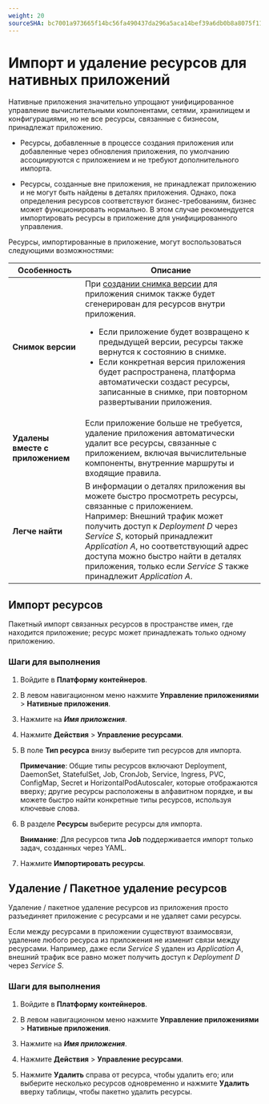 ```yaml
---
weight: 20
sourceSHA: bc7001a973665f14bc56fa490437da296a5aca14bef39a6db0b8a8075f113b49
---
```


# Импорт и удаление ресурсов для нативных приложений

Нативные приложения значительно упрощают унифицированное управление вычислительными компонентами, сетями, хранилищем и конфигурациями, но не все ресурсы, связанные с бизнесом, принадлежат приложению.

- Ресурсы, добавленные в процессе создания приложения или добавленные через обновления приложения, по умолчанию ассоциируются с приложением и не требуют дополнительного импорта.

- Ресурсы, созданные вне приложения, не принадлежат приложению и не могут быть найдены в деталях приложения. Однако, пока определения ресурсов соответствуют бизнес-требованиям, бизнес может функционировать нормально. В этом случае рекомендуется импортировать ресурсы в приложение для унифицированного управления.

Ресурсы, импортированные в приложение, могут воспользоваться следующими возможностями:

| Особенность                  | Описание                                                                                                                                                                                                                                                                                                                                                                                                                                                          |
| ---------------------------- | ------------------------------------------------------------------------------------------------------------------------------------------------------------------------------------------------------------------------------------------------------------------------------------------------------------------------------------------------------------------------------------------------------------------------------------------------------------------ |
| **Снимок версии**           | При [создании снимка версии](./version.mdx) для приложения снимок также будет сгенерирован для ресурсов внутри приложения. <ul><li>Если приложение будет возвращено к предыдущей версии, ресурсы также вернутся к состоянию в снимке.</li><li>Если конкретная версия приложения будет распространена, платформа автоматически создаст ресурсы, записанные в снимке, при повторном развертывании приложения.</li></ul> |
| **Удалены вместе с приложением** | Если приложение больше не требуется, удаление приложения автоматически удалит все ресурсы, связанные с приложением, включая вычислительные компоненты, внутренние маршруты и входящие правила.                                                                                                                                                                                                                                                                        |
| **Легче найти**             | В информации о деталях приложения вы можете быстро просмотреть ресурсы, связанные с приложением. <br />Например: Внешний трафик может получить доступ к *Deployment D* через *Service S*, который принадлежит *Application A*, но соответствующий адрес доступа можно быстро найти в деталях приложения, только если *Service S* также принадлежит *Application A*.                                                            |

## Импорт ресурсов

Пакетный импорт связанных ресурсов в пространстве имен, где находится приложение; ресурс может принадлежать только одному приложению.

### Шаги для выполнения

1. Войдите в **Платформу контейнеров**.

2. В левом навигационном меню нажмите **Управление приложениями** > **Нативные приложения**.

3. Нажмите на ***Имя приложения***.

4. Нажмите **Действия** > **Управление ресурсами**.

5. В поле **Тип ресурса** внизу выберите тип ресурсов для импорта.

   **Примечание**: Общие типы ресурсов включают Deployment, DaemonSet, StatefulSet, Job, CronJob, Service, Ingress, PVC, ConfigMap, Secret и HorizontalPodAutoscaler, которые отображаются вверху; другие ресурсы расположены в алфавитном порядке, и вы можете быстро найти конкретные типы ресурсов, используя ключевые слова.

6. В разделе **Ресурсы** выберите ресурсы для импорта.

   **Внимание**: Для ресурсов типа **Job** поддерживается импорт только задач, созданных через YAML.

7. Нажмите **Импортировать ресурсы**.

## Удаление / Пакетное удаление ресурсов

Удаление / пакетное удаление ресурсов из приложения просто разъединяет приложение с ресурсами и не удаляет сами ресурсы.

Если между ресурсами в приложении существуют взаимосвязи, удаление любого ресурса из приложения не изменит связи между ресурсами. Например, даже если *Service S* удален из *Application A*, внешний трафик все равно может получить доступ к *Deployment D* через *Service S*.

### Шаги для выполнения

1. Войдите в **Платформу контейнеров**.

2. В левом навигационном меню нажмите **Управление приложениями** > **Нативные приложения**.

3. Нажмите на ***Имя приложения***.

4. Нажмите **Действия** > **Управление ресурсами**.

5. Нажмите **Удалить** справа от ресурса, чтобы удалить его; или выберите несколько ресурсов одновременно и нажмите **Удалить** вверху таблицы, чтобы пакетно удалить ресурсы.
